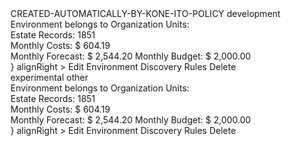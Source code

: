 
<Meta title="Pages/appDetails" />

<Canvas>
  <Story name="default">
    <Box spacing={"spacing04"} style={{ maxWidth: "1440px" }}>
      <Box boxStyle="lightGrey" spacing="spacing02">
        <Row>
          <Col sm={5} md={4} lg={6}>
            <FlexContainer>
              <Hidden xs>
                <Tooltip
                  status="danger"
                  caption="13% more than AUG, 2020"
                  position="left"
                >
                  <PieChart
                    progress={13}
                    size={52}
                    strokeWidth={8}
                    color="danger"
                  >
                    <SVGIcon name="forecastUp" color="danger" />
                  </PieChart>
                </Tooltip>
              </Hidden>
              <div>
                <Text
                  nowrap
                  size="lg"
                  weight="medium"
                  tag="div"
                  width="12rem"
                  mb={theme.spacing.spacing01}
                  ml={theme.spacing.spacing04}
                >
                  CREATED-AUTOMATICALLY-BY-KONE-ITO-POLICY
                </Text>
                <FlexContainer>
                  <Text size="sm" tag="span" ml={theme.spacing.spacing04}>
                    development
                  </Text>
                </FlexContainer>
              </div>
              <div
                style={{
                  paddingLeft: theme.spacing.spacing04,
                  borderLeft: theme.borders.grey,
                }}
              >
                <Text size="sm" tag="div" mb={theme.spacing.spacing02}>
                  Environment belongs to Organization Units:
                </Text>
                <div>
                  <Tag color="#d35400" text="AUTO_2019_4_16_11_13_6_8731999" />
                  <Tag color="#95a5a6" text="AUTO345" />
                  <Tag icon="edit" />
                </div>
              </div>
            </FlexContainer>
          </Col>
          <Col sm={3} md={4} lg={6}>
            <FlexContainer justifyContent="flex-end">
              <Hidden xs sm>
                <div
                  style={{
                    width: "9rem",
                    paddingLeft: theme.spacing.spacing04,
                    borderLeft: theme.borders.grey,
                  }}
                >
                  <Text size="sm" tag="div" mb={theme.spacing.spacing01}>
                    Estate Records:
                  </Text>
                  <Text size="lg" tag="div">
                    1851
                  </Text>
                </div>
              </Hidden>
              <div
                style={{
                  width: "9rem",
                  paddingLeft: theme.spacing.spacing04,
                  borderLeft: theme.borders.grey,
                }}
              >
                <Text size="sm" tag="div" mb={theme.spacing.spacing01}>
                  Monthly Costs:
                </Text>
                <Text size="lg" weight="medium" tag="div">
                  $ 604.19
                </Text>
              </div>
              <Hidden xs sm>
                <div
                  style={{
                    width: "14rem",
                    paddingLeft: theme.spacing.spacing04,
                    borderLeft: theme.borders.grey,
                    marginRight: "1rem",
                  }}
                >
                  <FlexContainer py={theme.spacing.spacing01}>
                    <Text size="sm" tag="div" width="7rem">
                      Monthly Forecast:
                    </Text>
                    <Text
                      size="sm"
                      tag="div"
                      ml={theme.spacing.spacing02}
                      weight="medium"
                    >
                      $ 2,544.20
                    </Text>
                  </FlexContainer>
                  <FlexContainer py={theme.spacing.spacing01}>
                    <Text size="sm" tag="div" width="7rem">
                      Monthly Budget:
                    </Text>
                    <Text
                      size="sm"
                      tag="div"
                      ml={theme.spacing.spacing02}
                      weight="medium"
                    >
                      $ 2,000.00
                    </Text>
                  </FlexContainer>
                </div>
              </Hidden>
              <Popover
                trigger={<Button severity="low" icon="menu" size="md" />}
                alignRight
              >
                <Navigation.Container popoverMenu>
                  <Navigation.Item
                    as="a"
                    href="http://google.com"
                    target="_blank"
                  >
                    <SVGIcon name="edit" />
                    <Text tag="span">Edit Environment</Text>
                  </Navigation.Item>
                  <Navigation.Item
                    as="a"
                    href="http://google.com"
                    target="_blank"
                  >
                    <SVGIcon name="target" />
                    <Text tag="span">Discovery Rules</Text>
                  </Navigation.Item>
                  <Navigation.Item
                    as="a"
                    href="http://google.com"
                    target="_blank"
                  >
                    <SVGIcon name="trash" />
                    <Text tag="span">Delete</Text>
                  </Navigation.Item>
                </Navigation.Container>
              </Popover>
            </FlexContainer>
          </Col>
        </Row>
      </Box>
      <Box boxStyle="lightGrey" spacing="spacing02">
        <Row>
          <Col sm={5} md={4} lg={6}>
            <FlexContainer>
              <Hidden xs>
                <Tooltip
                  status="danger"
                  caption="13% more than AUG, 2020"
                  position="left"
                >
                  <PieChart
                    progress={13}
                    size={52}
                    strokeWidth={8}
                    color="danger"
                  >
                    <SVGIcon name="forecastUp" color="danger" />
                  </PieChart>
                </Tooltip>
              </Hidden>
              <div>
                <Text
                  nowrap
                  size="lg"
                  weight="medium"
                  tag="div"
                  width="12rem"
                  mb={theme.spacing.spacing01}
                  ml={theme.spacing.spacing04}
                >
                  experimental
                </Text>
                <FlexContainer>
                  <Text size="sm" tag="span" ml={theme.spacing.spacing04}>
                    other
                  </Text>
                </FlexContainer>
              </div>
              <div
                style={{
                  paddingLeft: theme.spacing.spacing04,
                  borderLeft: theme.borders.grey,
                }}
              >
                <Text size="sm" tag="div" mb={theme.spacing.spacing02}>
                  Environment belongs to Organization Units:
                </Text>
                <div>
                  <Tag color="#d35400" text="AUTO_2019_4_16_11_13_6_8731999" />
                  <Tag color="#95a5a6" text="AUTO345" />
                  <Tag icon="edit" />
                </div>
              </div>
            </FlexContainer>
          </Col>
          <Col sm={3} md={4} lg={6}>
            <FlexContainer justifyContent="flex-end">
              <Hidden xs sm>
                <div
                  style={{
                    width: "9rem",
                    paddingLeft: theme.spacing.spacing04,
                    borderLeft: theme.borders.grey,
                  }}
                >
                  <Text size="sm" tag="div" mb={theme.spacing.spacing01}>
                    Estate Records:
                  </Text>
                  <Text size="lg" tag="div">
                    1851
                  </Text>
                </div>
              </Hidden>
              <div
                style={{
                  width: "9rem",
                  paddingLeft: theme.spacing.spacing04,
                  borderLeft: theme.borders.grey,
                }}
              >
                <Text size="sm" tag="div" mb={theme.spacing.spacing01}>
                  Monthly Costs:
                </Text>
                <Text size="lg" weight="medium" tag="div">
                  $ 604.19
                </Text>
              </div>
              <Hidden xs sm>
                <div
                  style={{
                    width: "14rem",
                    paddingLeft: theme.spacing.spacing04,
                    borderLeft: theme.borders.grey,
                    marginRight: "1rem",
                  }}
                >
                  <FlexContainer py={theme.spacing.spacing01}>
                    <Text size="sm" tag="div" width="7rem">
                      Monthly Forecast:
                    </Text>
                    <Text
                      size="sm"
                      tag="div"
                      ml={theme.spacing.spacing02}
                      weight="medium"
                    >
                      $ 2,544.20
                    </Text>
                  </FlexContainer>
                  <FlexContainer py={theme.spacing.spacing01}>
                    <Text size="sm" tag="div" width="7rem">
                      Monthly Budget:
                    </Text>
                    <Text
                      size="sm"
                      tag="div"
                      ml={theme.spacing.spacing02}
                      weight="medium"
                    >
                      $ 2,000.00
                    </Text>
                  </FlexContainer>
                </div>
              </Hidden>
              <Popover
                trigger={<Button severity="low" icon="menu" size="md" />}
                alignRight
              >
                <Navigation.Container popoverMenu>
                  <Navigation.Item
                    as="a"
                    href="http://google.com"
                    target="_blank"
                  >
                    <SVGIcon name="edit" />
                    <Text tag="span">Edit Environment</Text>
                  </Navigation.Item>
                  <Navigation.Item
                    as="a"
                    href="http://google.com"
                    target="_blank"
                  >
                    <SVGIcon name="target" />
                    <Text tag="span">Discovery Rules</Text>
                  </Navigation.Item>
                  <Navigation.Item
                    as="a"
                    href="http://google.com"
                    target="_blank"
                  >
                    <SVGIcon name="trash" />
                    <Text tag="span">Delete</Text>
                  </Navigation.Item>
                </Navigation.Container>
              </Popover>
            </FlexContainer>
          </Col>
        </Row>
      </Box>
    </Box>
  </Story>
</Canvas>
